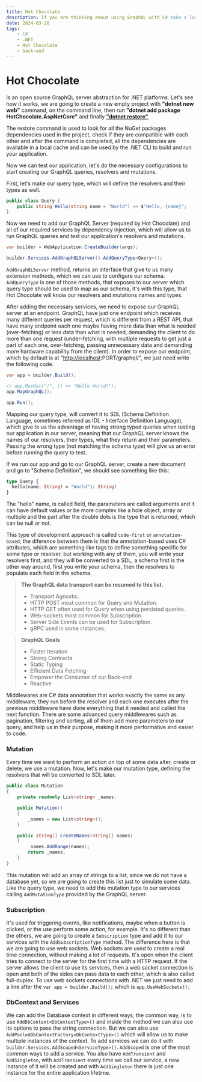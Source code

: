 ```yaml
---
title: Hot Chocolate
description: If you are thinking about using GraphQL with C# take a look at this library.
date: 2024-03-26
tags:
    - C#
    - .NET
    - Hot Chocolate
    - back-end
---
```


# Hot Chocolate

Is an open source GraphQL server abstraction for .NET platforms. Let's see how it works, we are going to create a new empty project with **"dotnet new web"** command, 
on the command line, then run **"dotnet add package HotChocolate.AspNetCore"** and finally **["dotnet restore"](https://learn.microsoft.com/en-us/dotnet/core/tools/dotnet-restore)**.

The restore command is used to look for all the NuGet packages dependencies used in the project, check if they are compatible with each other and after the command is completed,
 all the dependencies are available in a local cache and can be used by the .NET CLI to build and run your application.

Now we can test our application, let's do the necessary configurations to start creating our GraphQL queries, resolvers and mutations.

First, let's make our query type, which will define the resolvers and their types as well.

```csharp
public class Query {
    public string Hello(string name = "World") => $"Hello, {name}";
}

```

Now we need to add our GraphQL Server (required by Hot Chocolate) and all of our required services by dependency injection, which will allow us to run GraphQL queries and test our application's resolvers and mutations.

```csharp
var builder = WebApplication.CreateBuilder(args);

builder.Services.AddGraphQLServer().AddQueryType<Query>();

```

`AddGraphQLServer` method, returns an interface that give to us many extension methods, which we can use to configure our schema. `AddQueryType` is one of those methods, that exposes to our server which query type should be used to map as our schema, it's with this type, that Hot Chocolate will know our resolvers and mutations names and types.

After adding the necessary services, we need to expose our GraphQL server at an endpoint. GraphQL have just one endpoint which receives many different queries per request, which is different from a REST API, that have many endpoint each one maybe having more data than what is needed (over-fetching) or less data than what is needed, demanding the client to do more than one request (under-fetching, with multiple requests to get just a part of each one, over-fetching, passing unnecessary data and demanding more hardware capability from the client). In order to expose our endpoint, which by default is at "[http://localhost](http://localhost/):PORT/graphql/", we just need write the following code.

```csharp
var app = builder.Build();

// app.MapGet("/", () => "Hello World!");
app.MapGraphQL();

app.Run();

```

Mapping our query type, will convert it to SDL (Schema Definition Language, sometimes refereed as IDL - Interface Definition Language), which give to us the advantage of having strong typed queries when testing our application in our server, meaning that our GraphQL server knows the names of our resolvers, their types, what they return and their parameters. Passing the wrong type (not matching the schema type) will give us an error before running the query to test.

If we run our app and go to our GraphQL server, create a new document and go to "Schema Definition", we should see something like this:

```graphql
type Query {
  hello(name: String! = "World"): String!
}

```

The "hello" name, is called field, the parameters are called arguments and it can have default values or be more complex like a hole object, array or multiple and the part after the double dots is the type that is returned, which can be null or not.

This type of development approach is called `code-first` or `annotation-based`, the diference between them is that the annotation-based uses C# attributes, which are something like tags to define something specific for some type or resolver, but working with any of them, you will write your resolvers first, and they will be converted to a SDL, a schema first is the other way around, first you write your schema, then the resolvers to populate each field in the schema.

> **The GraphQL data transport can be resumed to this list.**
> 
> - Transport Agnostic.
> - HTTP POST most common for Query and Mutation.
> - HTTP GET often used for Query when using persisted queries.
> - Web-sockets most common for Subscription.
> - Server Side Events can be used for Subscription.
> - gRPC used in some instances.

> **GraphQL Goals**
> 
> - Faster Iteration
> - Strong Contracts
> - Static Typing
> - Efficient Data Fetching
> - Empower the Consumer of our Back-end
> - Reactive

Middlewares are C# data annotation that works exactly the same as any middleware, they run before the resolver and each one executes after the previous middleware have done everything that it needed and called the next function. There are some advanced query middlewares such as pagination, filtering and sorting, all of them add more parameters to our query, and help us in their purpose, making it more performative and easier to code.

### Mutation

Every time we want to perform an action on top of some data alter, create or delete, we use a mutation. Now, let's make our mutation type, defining the resolvers that will be converted to SDL later.

```csharp
public class Mutation
{
    private readonly List<string> _names;

    public Mutation()
    {
        _names = new List<string>();
    }

    public string[] CreateNames(string[] names)
    {
        _names.AddRange(names);
        return _names;
    }
}

```

This mutation will add an array of strings to a list, since we do not have a database yet, so we are going to create this list just to simulate some data. Like the query type, we need to add this mutation type to our services calling `AddMutationType` provided by the GraphQL server.

### Subscription

It's used for triggering events, like notifications, maybe when a button is clicked, or the use perform some action, for example. It's no different than the others, we are going to create a `Subscription` type and add it to our services with the `AddSubscriptionType` method. The difference here is that we are going to use web sockets.
Web sockets are used to create a real time connection, without making a lot of requests. It's open when the client tries to connect to the server for the first time with a HTTP request. If the server allows the client to use its services, then a web socket connection is open and both of the sides can pass data to each other, which is also called full-duplex.
To use web sockets connections with .NET we just need to add a line after the `var app = builder.Build();` which is `app.UseWebSockets();`

### DbContext and Services

We can add the Database context in different ways, the common way, is to use `AddDbContext<DbContextType>()` and inside the method we can also use its options to pass the string connection. But we can also use `AddPooledDbContextFactory<DbContextType>()` which will allow us to make multiple instances of the context. To add services we can do it with `builder.Services.AddScoped<ServiceType>()`. `AddScoped` is one of the most  common ways to add a service. You also have `AddTransient` and `AddSingleton`, with `AddTransient` every time we call our service, a new instance of it will be created and with `AddSingleton` there is just one instance for the entire application lifetime.